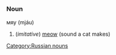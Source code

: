 =={{ru}}==
[[Category:Russian nouns]]
===Noun===
мяу (mjáu)

#(''imitative'') [[meow]] (sound a cat makes)